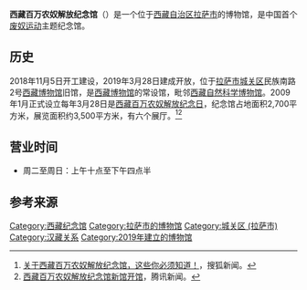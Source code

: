 '''西藏百万农奴解放纪念馆'''（{{lang-en|Memorial Hall Marking the Emancipation of More Than One Million Serfs}}）是一个位于[[西藏自治区|西藏自治区]][[拉萨市|拉萨市]]的博物馆，是中国首个[[废奴运动|废奴运动]]主题纪念馆。

==历史==
2018年11月5日开工建设，2019年3月28日建成开放，位于[[拉萨市|拉萨市]][[城关区_(拉萨市)|城关区]]民族南路2号[[西藏博物馆|西藏博物馆]]旧馆，是[[西藏博物馆|西藏博物馆]]的常设馆，毗邻[[西藏自然科学博物馆|西藏自然科学博物馆]]。2009年1月正式设立每年3月28日是[[西藏百万农奴解放纪念日|西藏百万农奴解放纪念日]]，纪念馆占地面积2,700平方米，展览面积约3,500平方米，有六个展厅。<ref>[https://www.sohu.com/a/305700285_418029 关于西藏百万农奴解放纪念馆，这些你必须知道！]，搜狐新闻。</ref><ref>[https://new.qq.com/rain/a/20210328A0738W00 西藏百万农奴解放纪念馆新馆开馆]，腾讯新闻。</ref>

==营业时间==
*周二至周日：上午十点至下午四点半

==参考来源==
{{reflist}}

[[Category:西藏纪念馆|Category:西藏纪念馆]]
[[Category:拉萨市的博物馆|Category:拉萨市的博物馆]]
[[Category:城关区_(拉萨市)|Category:城关区 (拉萨市)]]
[[Category:汉藏关系|Category:汉藏关系]]
[[Category:2019年建立的博物馆|Category:2019年建立的博物馆]]